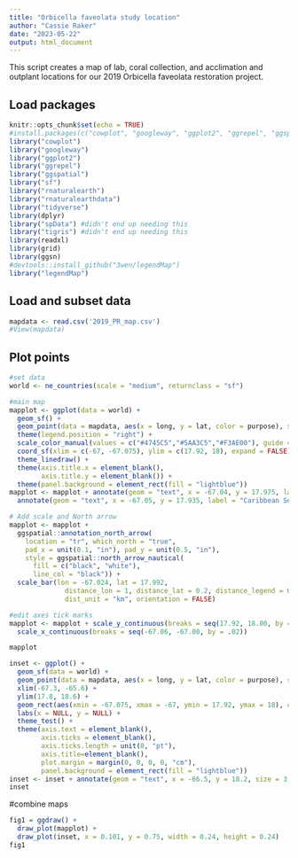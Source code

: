 ```yaml
---
title: "Orbicella faveolata study location"
author: "Cassie Raker"
date: "2023-05-22"
output: html_document
---
```

This script creates a map of lab, coral collection, and acclimation and outplant locations for our 2019 Orbicella faveolata restoration project. 

## Load packages 
```r
knitr::opts_chunk$set(echo = TRUE)
#install.packages(c("cowplot", "googleway", "ggplot2", "ggrepel", "ggspatial", "libwgeom", "sf", "rnaturalearth", "rnaturalearthdata", "spData", "tigris", ggsn"))
library("cowplot")
library("googleway")
library("ggplot2")
library("ggrepel")
library("ggspatial")
library("sf")
library("rnaturalearth")
library("rnaturalearthdata")
library("tidyverse")
library(dplyr)
library("spData") #didn't end up needing this
library("tigris") #didn't end up needing this
library(readxl)
library(grid)
library(ggsn)
#devtools::install_github("3wen/legendMap")
library("legendMap")
```

## Load and subset data 
```r
mapdata <- read.csv('2019_PR_map.csv')
#View(mapdata)
```

## Plot points 
```r
#set data
world <- ne_countries(scale = "medium", returnclass = "sf")

#main map
mapplot <- ggplot(data = world) +
  geom_sf() +
  geom_point(data = mapdata, aes(x = long, y = lat, color = purpose), size = 4) +
  theme(legend.position = "right") +
  scale_color_manual(values = c("#4745C5","#5AA3C5","#F3AE00"), guide = guide_legend(reverse=TRUE), name = "Study Locations", labels = c("Mario Reef: caging and outplanting", "Turrumote Reef: coral collection", "UPR Isla Mayagues Laboratories")) +
  coord_sf(xlim = c(-67, -67.075), ylim = c(17.92, 18), expand = FALSE) +
  theme_linedraw() +
  theme(axis.title.x = element_blank(),
        axis.title.y = element_blank()) +
  theme(panel.background = element_rect(fill = "lightblue"))
mapplot <- mapplot + annotate(geom = "text", x = -67.04, y = 17.975, label = "Puerto Rico") +
  annotate(geom = "text", x = -67.05, y = 17.935, label = "Caribbean Sea")

# Add scale and North arrow
mapplot <- mapplot +
  ggspatial::annotation_north_arrow(
    location = "tr", which_north = "true",
    pad_x = unit(0.1, "in"), pad_y = unit(0.5, "in"),
    style = ggspatial::north_arrow_nautical(
      fill = c("black", "white"),
      line_col = "black")) +
  scale_bar(lon = -67.024, lat = 17.992, 
              distance_lon = 1, distance_lat = 0.2, distance_legend = 0.5, 
              dist_unit = "km", orientation = FALSE)

#edit axes tick marks
mapplot <- mapplot + scale_y_continuous(breaks = seq(17.92, 18.00, by = .02)) +
  scale_x_continuous(breaks = seq(-67.06, -67.00, by = .02))

mapplot
```

```r
inset <- ggplot() + 
  geom_sf(data = world) +
  geom_point(data = mapdata, aes(x = long, y = lat, color = purpose), size = 1, color = c("#F3AE00","#5AA3C5","#4745C5")) +
  xlim(-67.3, -65.6) +
  ylim(17.8, 18.6) +
  geom_rect(aes(xmin = -67.075, xmax = -67, ymin = 17.92, ymax = 18), color = "red", fill = NA) +
  labs(x = NULL, y = NULL) +
  theme_test() + 
  theme(axis.text = element_blank(),
        axis.ticks = element_blank(),
        axis.ticks.length = unit(0, "pt"),
        axis.title=element_blank(),
        plot.margin = margin(0, 0, 0, 0, "cm"),
        panel.background = element_rect(fill = "lightblue"))
inset <- inset + annotate(geom = "text", x = -66.5, y = 18.2, size = 3, label = "Puerto Rico")
inset
```

#combine maps 
```r
fig1 = ggdraw() +
  draw_plot(mapplot) +
  draw_plot(inset, x = 0.101, y = 0.75, width = 0.24, height = 0.24)
fig1
```


